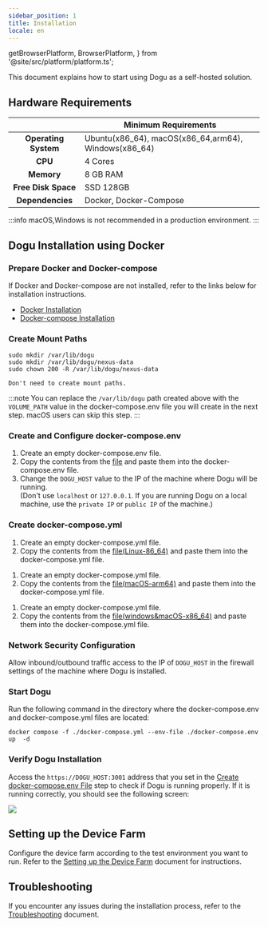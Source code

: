 ```yaml
---
sidebar_position: 1
title: Installation
locale: en
---
```


  getBrowserPlatform,
  BrowserPlatform,
} from '@site/src/platform/platform.ts';



This document explains how to start using Dogu as a self-hosted solution.

## Hardware Requirements

|                          | Minimum Requirements                                 |
| :----------------------: | ---------------------------------------------------- |
| <b>Operating System</b>  | Ubuntu(x86_64), macOS(x86_64,arm64), Windows(x86_64) |
|       <b> CPU </b>       | 4 Cores                                              |
|     <b> Memory </b>      | 8 GB RAM                                             |
| <b> Free Disk Space </b> | SSD 128GB                                            |
|  <b> Dependencies </b>   | Docker, Docker-Compose                               |

:::info
macOS,Windows is not recommended in a production environment.
:::

## Dogu Installation using Docker

### Prepare Docker and Docker-compose

If Docker and Docker-compose are not installed, refer to the links below for installation instructions.

- [Docker Installation](https://docs.docker.com/engine/install/)
- [Docker-compose Installation](https://docs.docker.com/compose/install/)

### Create Mount Paths

<Tabs groupId="os" defaultValue="linux" queryString>

<TabItem value="linux" label="Linux(x86_64)" default>

```
sudo mkdir /var/lib/dogu
sudo mkdir /var/lib/dogu/nexus-data
sudo chown 200 -R /var/lib/dogu/nexus-data
```

</TabItem>

<TabItem value="windows/macOS" label="Windows/macOS">

```
Don't need to create mount paths.
```

</TabItem>
</Tabs>

:::note
You can replace the `/var/lib/dogu` path created above with the `VOLUME_PATH` value in the docker-compose.env file you will create in the next step.
macOS users can skip this step.
:::

### Create and Configure docker-compose.env

1. Create an empty docker-compose.env file.
2. Copy the contents from the [file](https://github.com/dogu-team/dogu/blob/main/docker-compose.env) and paste them into the docker-compose.env file.
3. Change the `DOGU_HOST` value to the IP of the machine where Dogu will be running.  
   (Don't use `localhost` or `127.0.0.1`. If you are running Dogu on a local machine, use the `private IP` or `public IP` of the machine.)

### Create docker-compose.yml

<Tabs groupId="arch" defaultValue="Linux(x86_64)" queryString>

<TabItem value="Linux(x86_64)" label="Linux(x86_64)" default>

1. Create an empty docker-compose.yml file.
2. Copy the contents from the [file(Linux-86_64)](https://github.com/dogu-team/dogu/blob/main/docker-compose.yml) and paste them into the docker-compose.yml file.

</TabItem>

<TabItem value="macOS(arm64)" label="macOS(arm64)">

1. Create an empty docker-compose.yml file.
2. Copy the contents from the [file(macOS-arm64)](https://github.com/dogu-team/dogu/blob/main/docker-compose-macOS-arm64.yml) and paste them into the docker-compose.yml file.

</TabItem>

<TabItem value="windows/macOS(x86_64)" label="windows/macOS(x86_64/arm64)">

1. Create an empty docker-compose.yml file.
2. Copy the contents from the [file(windows&macOS-x86_64)](https://github.com/dogu-team/dogu/blob/main/docker-compose-macOS-windows-x86_64.yml) and paste them into the docker-compose.yml file.

</TabItem>

</Tabs>

### Network Security Configuration

Allow inbound/outbound traffic access to the IP of `DOGU_HOST` in the firewall settings of the machine where Dogu is installed.

### Start Dogu

Run the following command in the directory where the docker-compose.env and docker-compose.yml files are located:

```
docker compose -f ./docker-compose.yml --env-file ./docker-compose.env up  -d
```

### Verify Dogu Installation

Access the `https://DOGU_HOST:3001` address that you set in the [Create docker-compose.env File](/get-started/installation/self-hosted/installation#creating-the-docker-composeenv-file) step to check if Dogu is running properly. If it is running correctly, you should see the following screen:

<img src="/img/get-started/auth-page.png" />

## Setting up the Device Farm

Configure the device farm according to the test environment you want to run. Refer to the [Setting up the Device Farm](/get-started/tutorials/device-farm) document for instructions.

## Troubleshooting

If you encounter any issues during the installation process, refer to the [Troubleshooting](/get-started/installation/self-hosted/trouble-shooting) document.
